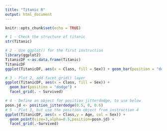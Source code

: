 ---
title: "Titanic R"
output: html_document
---

```{r setup, include=FALSE}
knitr::opts_chunk$set(echo = TRUE)
```
```{r}
# 1 - Check the structure of titanic
str(Titanic)
```
```{r}
# 2 - Use ggplot() for the first instruction
library(ggplot2)
TitanicDF <-as.data.frame(Titanic)
TitanicDF
ggplot(TitanicDF, aes(x = Class, fill = Sex)) + geom_bar(position = "dodge")
```

```{r}
# 3 - Plot 2, add facet_grid() layer
ggplot(TitanicDF, aes(x = Class, fill = Sex)) + 
  geom_bar(position = "dodge") + 
  facet_grid(. ~ Survived)

```

```{r}
# 4 - Define an object for position jitterdodge, to use below
posn.jd <- position_jitterdodge(0.5, 0, 0.6)
# 5 - Plot 3, but use the position object from instruction 4
ggplot(TitanicDF, aes(x = Class,y = Age, col = Sex)) + 
  geom_point(size=3,alpha=0.5,position=posn.jd) +
  facet_grid(.~Survived)
```

